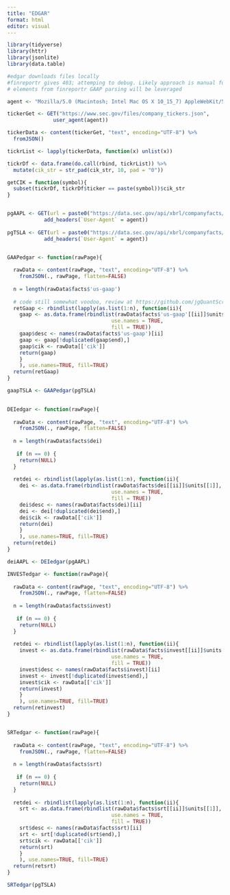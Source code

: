 ```yaml
---
title: "EDGAR"
format: html
editor: visual
---
```


```r
library(tidyverse)
library(httr)
library(jsonlite)
library(data.table)

#edgar downloads files locally
#finreportr gives 403; attemping to debug. Likely approach is manual func's, see below
# elements from finreportr GAAP parsing will be leveraged

agent <- "Mozilla/5.0 (Macintosh; Intel Mac OS X 10_15_7) AppleWebKit/537.36 (KHTML, like Gecko) Chrome/121.0.0.0 Safari/537.36"

tickerGet <- GET("https://www.sec.gov/files/company_tickers.json", 
               user_agent(agent))

tickerData <- content(tickerGet, "text", encoding="UTF-8") %>% 
  fromJSON()

tickrList <- lapply(tickerData, function(x) unlist(x))

tickrDf <- data.frame(do.call(rbind, tickrList)) %>% 
  mutate(cik_str = str_pad(cik_str, 10, pad = "0"))

getCIK = function(symbol){
  subset(tickrDf, tickrDf$ticker == paste(symbol))$cik_str
}


pgAAPL <- GET(url = paste0("https://data.sec.gov/api/xbrl/companyfacts/CIK", getCIK("AAPL"),".json"),
            add_headers(`User-Agent` = agent))
          
pgTSLA <- GET(url = paste0("https://data.sec.gov/api/xbrl/companyfacts/CIK", getCIK("TSLA"),".json"),
            add_headers(`User-Agent` = agent))


GAAPedgar <- function(rawPage){
  
  rawData <- content(rawPage, "text", encoding="UTF-8") %>% 
    fromJSON(., rawPage, flatten=FALSE)   
  
  n = length(rawData$facts$'us-gaap')
  
  # code still somewhat voodoo, review at https://github.com/jgQuantScripts/SEC-API-1
  retGaap <- rbindlist(lapply(as.list(1:n), function(ii){
    gaap <- as.data.frame(rbindlist(rawData$facts$'us-gaap'[[ii]]$units[[1]],
                                  use.names = TRUE,
                                  fill = TRUE))
    gaap$desc <- names(rawData$facts$'us-gaap')[ii]
    gaap <- gaap[!duplicated(gaap$end),]
    gaap$cik <- rawData[['cik']]
    return(gaap)
    }
    ), use.names=TRUE, fill=TRUE)
  return(retGaap)
}

gaapTSLA <- GAAPedgar(pgTSLA)
  

DEIedgar <- function(rawPage){
  
  rawData <- content(rawPage, "text", encoding="UTF-8") %>% 
    fromJSON(., rawPage, flatten=FALSE)   
  
  n = length(rawData$facts$dei)
  
   if (n == 0) {
    return(NULL)
  }
  
  retdei <- rbindlist(lapply(as.list(1:n), function(ii){
    dei <- as.data.frame(rbindlist(rawData$facts$dei[[ii]]$units[[1]],
                                  use.names = TRUE,
                                  fill = TRUE))
    dei$desc <- names(rawData$facts$dei)[ii]
    dei <- dei[!duplicated(dei$end),]
    dei$cik <- rawData[['cik']]
    return(dei)
    }
    ), use.names=TRUE, fill=TRUE)
  return(retdei)
}

deiAAPL <- DEIedgar(pgAAPL)

INVESTedgar <- function(rawPage){
  
  rawData <- content(rawPage, "text", encoding="UTF-8") %>% 
    fromJSON(., rawPage, flatten=FALSE)   
  
  n = length(rawData$facts$invest)
  
   if (n == 0) {
    return(NULL)
  }
  
  retdei <- rbindlist(lapply(as.list(1:n), function(ii){
    invest <- as.data.frame(rbindlist(rawData$facts$invest[[ii]]$units[[1]],
                                  use.names = TRUE,
                                  fill = TRUE))
    invest$desc <- names(rawData$facts$invest)[ii]
    invest <- invest[!duplicated(invest$end),]
    invest$cik <- rawData[['cik']]
    return(invest)
    }
    ), use.names=TRUE, fill=TRUE)
  return(retinvest)
}


SRTedgar <- function(rawPage){
  
  rawData <- content(rawPage, "text", encoding="UTF-8") %>% 
    fromJSON(., rawPage, flatten=FALSE)   
  
  n = length(rawData$facts$srt)
  
   if (n == 0) {
    return(NULL)
  }
  
  retdei <- rbindlist(lapply(as.list(1:n), function(ii){
    srt <- as.data.frame(rbindlist(rawData$facts$srt[[ii]]$units[[1]],
                                  use.names = TRUE,
                                  fill = TRUE))
    srt$desc <- names(rawData$facts$srt)[ii]
    srt <- srt[!duplicated(srt$end),]
    srt$cik <- rawData[['cik']]
    return(srt)
    }
    ), use.names=TRUE, fill=TRUE)
  return(retsrt)
}

SRTedgar(pgTSLA)


```



